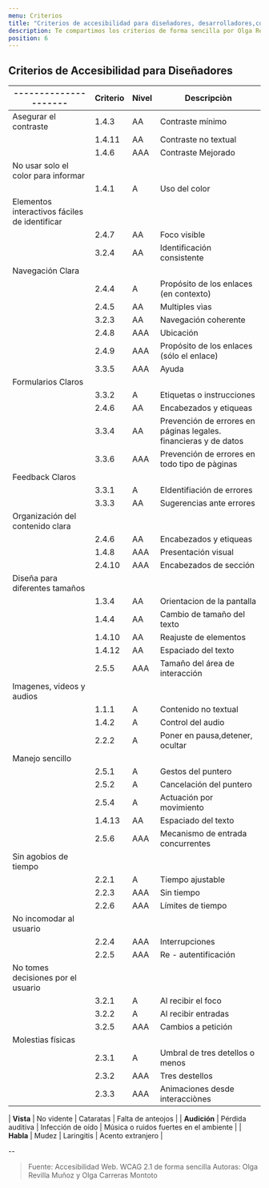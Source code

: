 ```yaml
---
menu: Criterios
title: "Criterios de accesibilidad para diseñadores, desarrolladores,contenidos"
description: Te compartimos los criterios de forma sencilla por Olga Revilla y Olga.
position: 6
---
```


## Criterios de Accesibilidad para Diseñadores

| --------------------- | Criterio | Nivel | Descripciòn                                                        |
| ------------ | ----------------------- | ------------------ | --------------------------------------          |
| Asegurar el contraste | 1.4.3    |  AA   |  Contraste mínimo                                                  |
|                       | 1.4.11   |  AA   |  Contraste no textual                                              |
|                       | 1.4.6    |  AAA  |  Contraste Mejorado                                                |
| No usar solo el color para informar |                                                                         |
|                       | 1.4.1    |   A   |  Uso del color                                                     |
| Elementos interactivos fáciles de identificar |                                                               |
|                       | 2.4.7    |  AA   |  Foco visible                                                      |
|                       | 3.2.4    |  AA   |  Identificación consistente                                        |
| Navegación Clara      |                                                                                       |  
|                       | 2.4.4    |  A    |  Propósito de los enlaces (en contexto)                            |
|                       | 2.4.5    |  AA   |  Multiples vìas                                                    |
|                       | 3.2.3    |  AA   |  Navegación coherente                                              |
|                       | 2.4.8    |  AAA  |  Ubicación                                                         |
|                       | 2.4.9    |  AAA  |  Propósito de los enlaces (sólo el enlace)                         |
|                       | 3.3.5    |  AAA  |  Ayuda                                                             |
| Formularios Claros    |                                                                                       |
|                       | 3.3.2    |  A    |  Etiquetas o instrucciones                                         |
|                       | 2.4.6    |  AA   |  Encabezados y etiqueas                                            |
|                       | 3.3.4    |  AA   |  Prevención de errores en páginas legales. financieras y de datos  |
|                       | 3.3.6    |  AAA  |  Prevención de errores en todo tipo de pàginas                     |
| Feedback Claros       |                                                                                       |
|                       | 3.3.1    |  A    |  EIdentifiación de errores                                         |
|                       | 3.3.3    |  AA   |  Sugerencias ante  errores                                         |
| Organización del contenido clara       |                                                                      |
|                       | 2.4.6    |  AA   |  Encabezados y etiqueas                                            |
|                       | 1.4.8    |  AAA  |  Presentación visual                                               |
|                       | 2.4.10   |  AAA  |  Encabezados de sección                                            |
| Diseña para diferentes tamaños    |                                                                           |
|                       | 1.3.4    |  AA   |  Orientacion de la pantalla                                        |
|                       | 1.4.4    |  AA   |  Cambio de tamaño del texto                                        |
|                       | 1.4.10   |  AA   |  Reajuste de elementos                                             |
|                       | 1.4.12   |  AA   |  Espaciado del texto                                               |
|                       | 2.5.5    |  AAA  |  Tamaño del área de interacción                                    |
| Imagenes, videos y audios         |                                                                           |
|                       | 1.1.1    |  A    |  Contenido no textual                                              |
|                       | 1.4.2    |  A    |  Control del audio                                                 |
|                       | 2.2.2    |  A    |  Poner en pausa,detener, ocultar                                   |
| Manejo sencillo       |                                                                                       |
|                       | 2.5.1    |  A    |  Gestos del puntero                                                |
|                       | 2.5.2    |  A    |  Cancelación del puntero                                           |
|                       | 2.5.4    |  A    |  Actuación por movimiento                                          |
|                       | 1.4.13   |  AA   |  Espaciado del texto                                               |
|                       | 2.5.6    |  AAA  |  Mecanismo de entrada concurrentes                                 |
| Sin agobios de tiempo       |                                                                                 |
|                       | 2.2.1    |  A    |  Tiempo ajustable                                                  |
|                       | 2.2.3    |  AAA  |  Sin tiempo                                                        |
|                       | 2.2.6    |  AAA  |  Límites de tiempo                                                 |
| No incomodar al usuario       |                                                                               |
|                       | 2.2.4    |  AAA  |  Interrupciones                                                    |
|                       | 2.2.5    |  AAA  |  Re - autentificación                                              |
| No tomes decisiones por el usuario       |                                                                    |
|                       | 3.2.1    |  A    |  Al recibir el foco                                                |
|                       | 3.2.2    |  A    |  Al recibir entradas                                               |
|                       | 3.2.5    |  AAA  |  Cambios a petición                                                |
| Molestias físicas      |                                                                                      |
|                       | 2.3.1    |  A    |  Umbral de tres detellos o menos                                   |
|                       | 2.3.2    |  AAA  |  Tres destellos                                                    |
|                       | 2.3.3    |  AAA  |  Animaciones desde interacciònes                                   |


| **Vista**    | No vidente              | Cataratas          | Falta de anteojos                      |
| **Audición** | Pérdida auditiva        | Infección de oído  | Música o ruidos fuertes en el ambiente |
| **Habla**    | Mudez                   | Laringitis         | Acento extranjero                      |







--

> Fuente: Accesibilidad Web. WCAG 2.1 de forma sencilla
Autoras: Olga Revilla Muñoz y Olga Carreras Montoto
